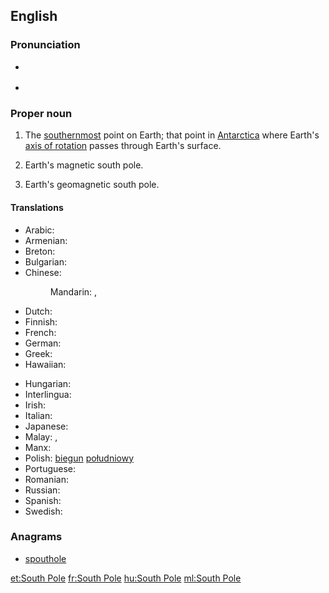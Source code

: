 {{also|south pole}}
==English==
{{wikipedia}}

===Pronunciation===
* {{a|UK}} {{IPA|/ˈsaʊθˌpəʊl/|lang=en}}
* {{a|US}} {{IPA|/ˈsaʊθˌpoʊl/|lang=en}}

===Proper noun===
{{en-proper noun|head=[[south|South]] [[pole|Pole]]}}

# {{context|geography|lang=en}} The [[southernmost]] point on Earth; that point in [[Antarctica]] where Earth's [[axis of rotation]] passes through Earth's surface.
# {{context|geography|lang=en}} Earth's magnetic south pole.
# {{context|geography|lang=en}} Earth's geomagnetic south pole.

====Translations====
{{trans-top|the southernmost point on Earth}}
* Arabic: {{t|ar|اَلْقُطْب اَلْجَنُوبِيّ|m}}
* Armenian: {{t|hy|Հարավային բևեռ}}
* Breton: {{t|br|pennahel ar Su|m}}
* Bulgarian: {{t|bg|Южен полюс|m|tr=Júžen póljus|sc=Cyrl}}
* Chinese:
*: Mandarin: {{t+|cmn|南極|sc=Hani}}, {{t+|cmn|南极|tr=nánjí|sc=Hani}}
* Dutch: {{t+|nl|Zuidpool|m}}
* Finnish: {{t|fi|Etelänapa}}
* French: {{t+|fr|pôle Sud|m}}
* German: {{t+|de|Südpol|m}}
* Greek: {{t|el|Νότιος Πόλος|m}}
* Hawaiian: {{t|haw|Wēlau Hema}}
{{trans-mid}}
* Hungarian: {{t+|hu|Déli-sark}}
* Interlingua: {{t|ia|polo sud}}
* Irish: {{t|ga|Mol Theas}}
* Italian: {{t|it|polo sud|m}}
* Japanese: {{t+|ja|南極|tr=なんきょく, nankyoku|sc=Jpan}}
* Malay: {{t|ms|Kutub Janubi}}, {{t|ms|Kutub Selatan}}
* Manx: {{t|gv|Ard y Jiass|m}}
* Polish: [[biegun]] [[południowy]] {{g|m}}
* Portuguese: {{t|pt|Polo Sul|m}}
* Romanian: {{t|ro|Polul Sud|m}}
* Russian: {{t|ru|Ю́жный по́люс|m}}
* Spanish: {{t|es|polo Sur|m}}
* Swedish: {{t+|sv|sydpol}}
{{trans-bottom}}

===Anagrams===
* [[spouthole#English|spouthole]]

[[et:South Pole]]
[[fr:South Pole]]
[[hu:South Pole]]
[[ml:South Pole]]